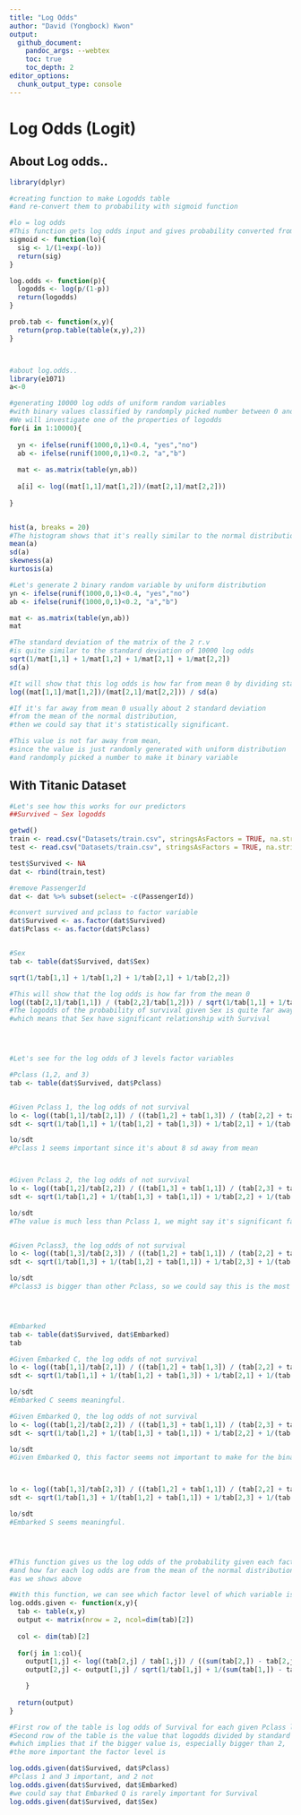 ```yaml
---
title: "Log Odds"
author: "David (Yongbock) Kwon"
output:
  github_document:
    pandoc_args: --webtex
    toc: true
    toc_depth: 2
editor_options:
  chunk_output_type: console
---
```



Log Odds (Logit)
===================



About Log odds.. 
--------------------------
```r
library(dplyr)

#creating function to make Logodds table
#and re-convert them to probability with sigmoid function

#lo = log odds
#This function gets log odds input and gives probability converted from the logodds
sigmoid <- function(lo){
  sig <- 1/(1+exp(-lo))
  return(sig)
}

log.odds <- function(p){
  logodds <- log(p/(1-p))
  return(logodds)
}

prob.tab <- function(x,y){
  return(prop.table(table(x,y),2))
}



#about log.odds..
library(e1071)
a<-0

#generating 10000 log odds of uniform random variables
#with binary values classified by randomply picked number between 0 and 1
#We will investigate one of the properties of logodds
for(i in 1:10000){
  
  yn <- ifelse(runif(1000,0,1)<0.4, "yes","no")
  ab <- ifelse(runif(1000,0,1)<0.2, "a","b")
  
  mat <- as.matrix(table(yn,ab))
  
  a[i] <- log((mat[1,1]/mat[1,2])/(mat[2,1]/mat[2,2]))
  
}


hist(a, breaks = 20)
#The histogram shows that it's really similar to the normal distribution with mean 0. 
mean(a)
sd(a)
skewness(a)
kurtosis(a)

#Let's generate 2 binary random variable by uniform distribution
yn <- ifelse(runif(1000,0,1)<0.4, "yes","no")
ab <- ifelse(runif(1000,0,1)<0.2, "a","b")

mat <- as.matrix(table(yn,ab))
mat

#The standard deviation of the matrix of the 2 r.v
#is quite similar to the standard deviation of 10000 log odds
sqrt(1/mat[1,1] + 1/mat[1,2] + 1/mat[2,1] + 1/mat[2,2])
sd(a)

#It will show that this log odds is how far from mean 0 by dividing standard deviation
log((mat[1,1]/mat[1,2])/(mat[2,1]/mat[2,2])) / sd(a)

#If it's far away from mean 0 usually about 2 standard deviation 
#from the mean of the normal distribution,
#then we could say that it's statistically significant. 

#This value is not far away from mean, 
#since the value is just randomly generated with uniform distribution 
#and randomply picked a number to make it binary variable 
```




With Titanic Dataset
--------------------
```r
#Let's see how this works for our predictors
##Survived ~ Sex logodds

getwd()
train <- read.csv("Datasets/train.csv", stringsAsFactors = TRUE, na.strings = "")
test <- read.csv("Datasets/train.csv", stringsAsFactors = TRUE, na.strings = "")

test$Survived <- NA
dat <- rbind(train,test)

#remove PassengerId
dat <- dat %>% subset(select= -c(PassengerId))

#convert survived and pclass to factor variable
dat$Survived <- as.factor(dat$Survived)
dat$Pclass <- as.factor(dat$Pclass)


#Sex
tab <- table(dat$Survived, dat$Sex)

sqrt(1/tab[1,1] + 1/tab[1,2] + 1/tab[2,1] + 1/tab[2,2])

#This will show that the log odds is how far from the mean 0 
log((tab[2,1]/tab[1,1]) / (tab[2,2]/tab[1,2])) / sqrt(1/tab[1,1] + 1/tab[1,2] + 1/tab[2,1] + 1/tab[2,2])
#The logodds of the probability of survival given Sex is quite far away from the mean of the normal distribution
#which means that Sex have significant relationship with Survival




#Let's see for the log odds of 3 levels factor variables

#Pclass (1,2, and 3)
tab <- table(dat$Survived, dat$Pclass)


#Given Pclass 1, the log odds of not survival 
lo <- log((tab[1,1]/tab[2,1]) / ((tab[1,2] + tab[1,3]) / (tab[2,2] + tab[2,3])))
sdt <- sqrt(1/tab[1,1] + 1/(tab[1,2] + tab[1,3]) + 1/tab[2,1] + 1/(tab[2,2] + tab[2,3]))

lo/sdt
#Pclass 1 seems important since it's about 8 sd away from mean



#Given Pclass 2, the log odds of not survival
lo <- log((tab[1,2]/tab[2,2]) / ((tab[1,3] + tab[1,1]) / (tab[2,3] + tab[2,1])))
sdt <- sqrt(1/tab[1,2] + 1/(tab[1,3] + tab[1,1]) + 1/tab[2,2] + 1/(tab[2,3] + tab[2,1]))

lo/sdt
#The value is much less than Pclass 1, we might say it's significant factor, but less powerful than Pclass1


#Given Pclass3, the log odds of not survival
lo <- log((tab[1,3]/tab[2,3]) / ((tab[1,2] + tab[1,1]) / (tab[2,2] + tab[2,1])))
sdt <- sqrt(1/tab[1,3] + 1/(tab[1,2] + tab[1,1]) + 1/tab[2,3] + 1/(tab[2,2] + tab[2,1]))

lo/sdt
#Pclass3 is bigger than other Pclass, so we could say this is the most important factor among Pclass factors. 




#Embarked
tab <- table(dat$Survived, dat$Embarked)
tab

#Given Embarked C, the log odds of not survival 
lo <- log((tab[1,1]/tab[2,1]) / ((tab[1,2] + tab[1,3]) / (tab[2,2] + tab[2,3])))
sdt <- sqrt(1/tab[1,1] + 1/(tab[1,2] + tab[1,3]) + 1/tab[2,1] + 1/(tab[2,2] + tab[2,3]))

lo/sdt
#Embarked C seems meaningful. 

#Given Embarked Q, the log odds of not survival
lo <- log((tab[1,2]/tab[2,2]) / ((tab[1,3] + tab[1,1]) / (tab[2,3] + tab[2,1])))
sdt <- sqrt(1/tab[1,2] + 1/(tab[1,3] + tab[1,1]) + 1/tab[2,2] + 1/(tab[2,3] + tab[2,1]))

lo/sdt
#Given Embarked Q, this factor seems not important to make for the binary prediction of survival



lo <- log((tab[1,3]/tab[2,3]) / ((tab[1,2] + tab[1,1]) / (tab[2,2] + tab[2,1])))
sdt <- sqrt(1/tab[1,3] + 1/(tab[1,2] + tab[1,1]) + 1/tab[2,3] + 1/(tab[2,2] + tab[2,1]))

lo/sdt
#Embarked S seems meaningful. 




#This function gives us the log odds of the probability given each factor level,
#and how far each log odds are from the mean of the normal distribution of the log odds
#as we shows above

#With this function, we can see which factor level of which variable is important to make prediction
log.odds.given <- function(x,y){
  tab <- table(x,y)
  output <- matrix(nrow = 2, ncol=dim(tab)[2])
  
  col <- dim(tab)[2]
  
  for(j in 1:col){
    output[1,j] <- log((tab[2,j] / tab[1,j]) / ((sum(tab[2,]) - tab[2,j]) / (sum(tab[1,]) - tab[1,j]))) 
    output[2,j] <- output[1,j] / sqrt(1/tab[1,j] + 1/(sum(tab[1,]) - tab[1,j]) + 1/tab[2,j] + 1/(sum(tab[2,]) - tab[2,j]))

    }
  
  return(output)
}

#First row of the table is log odds of Survival for each given Pclass level
#Second row of the table is the value that logodds divided by standard deviation,
#which implies that if the bigger value is, especially bigger than 2, 
#the more important the factor level is 

log.odds.given(dat$Survived, dat$Pclass)
#Pclass 1 and 3 important, and 2 not
log.odds.given(dat$Survived, dat$Embarked)
#we could say that Embarked Q is rarely important for Survival
log.odds.given(dat$Survived, dat$Sex)

```